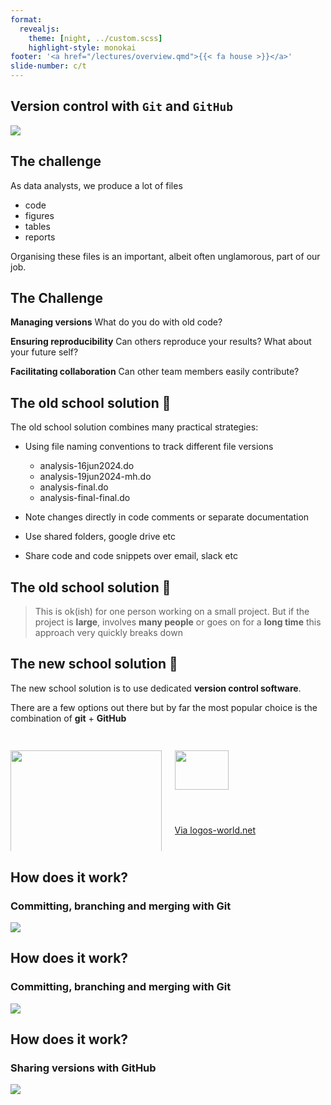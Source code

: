 ```yaml
---
format: 
  revealjs:
    theme: [night, ../custom.scss]
    highlight-style: monokai
footer: '<a href="/lectures/overview.qmd">{{< fa house >}}</a>'
slide-number: c/t
---
```


## Version control with `Git` and `GitHub` {.title-slide}

<img src="../images/github-mark-white.png"></img>

## The challenge

As data analysts, we produce a lot of files

* code 
* figures 
* tables 
* reports 

Organising these files is an important, albeit often unglamorous, part of our job.  


## The Challenge

**Managing versions** What do you do with old code? 

**Ensuring reproducibility** Can others reproduce your results? What about your future self? 

**Facilitating collaboration** Can other team members easily contribute?


## The old school solution 🛵 {.smaller}

The old school solution combines many practical strategies:

::: {.incremental}
* Using file naming conventions to track different file versions 

    * analysis-16jun2024.do 
    * analysis-19jun2024-mh.do 
    * analysis-final.do 
    * analysis-final-final.do

* Note changes directly in code comments or separate documentation

* Use shared folders, google drive etc 

* Share code and code snippets over email, slack etc

:::


## The old school solution 🛵

> This is ok(ish) for one person working on a small project. But if the project is **large**, involves **many people** or goes on for a **long time** this approach very quickly breaks down 

## The new school solution 🚀

The new school solution is to use dedicated **version control software**. 

There are a few options out there but by far the most popular choice is the combination of **git** + **GitHub**

## {background-color=white}

:::: {.columns}

::: {.column width="50%"}
<img src="../images/git-logo.png" style="width: 100%">

::: {.figLab}
[Via git-scm.com](https://git-scm.com/)
:::

<br>

Git is software for tracking different versions of code files you are working on **locally**. 
:::



::: {.column width="50%"}

<img src="../images/github-logo.png" style="width: 60%">

::: {.figLab}
[Via logos-world.net](https://logos-world.net/wp-content/uploads/2020/11/GitHub-Logo-700x394.png)
:::

<br>

GitHub is a **cloud-based** platform for sharing and collaborating on projects managed with Git 
:::

::::


## How does it work?

### Committing, branching and merging with Git

![](../images/commit.gif)

## How does it work?

### Committing, branching and merging with Git

![](../images/commit-gif-end.png)


## How does it work?

### Sharing versions with GitHub

![](../images/commit-gif-end.png)
